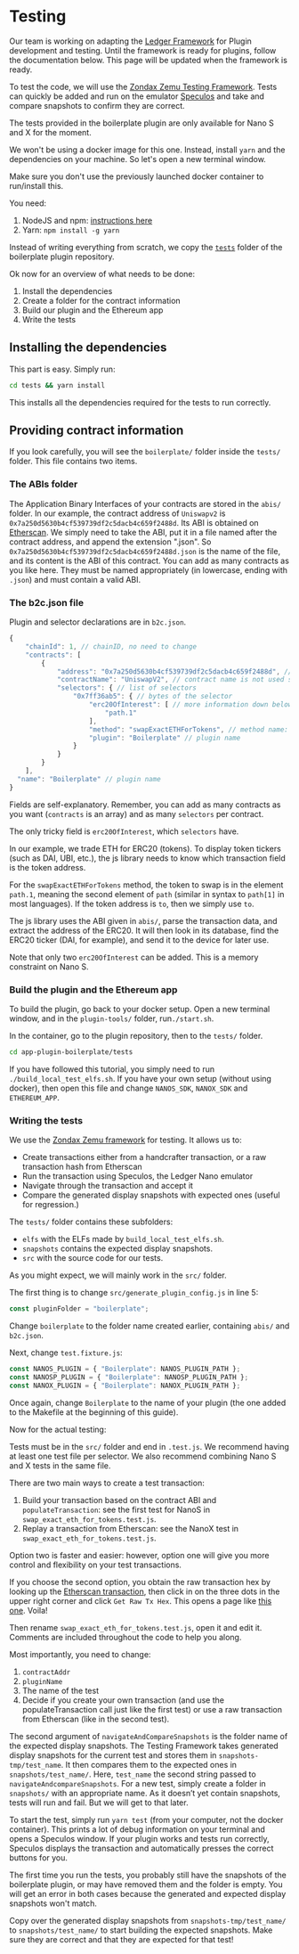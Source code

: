 
# Testing

<Callout type="warning" emoji="⚠️">
  Our team is working on adapting the <a href='../../../embedded-app/framework/'>Ledger Framework</a> for Plugin development and testing. Until the framework is ready for plugins, follow the documentation below. This page will be updated when the framework is ready.
</Callout>

To test the code, we will use the [Zondax Zemu Testing Framework](https://github.com/Zondax/zemu). Tests can quickly be added and run on the emulator [Speculos](https://github.com/LedgerHQ/speculos) and take and compare snapshots to confirm they are correct.

<Callout type="warning" emoji="⚠️">
  The tests provided in the boilerplate plugin are only available for Nano S and X for the moment.
</Callout>

We won't be using a docker image for this one. Instead, install `yarn` and the dependencies on your machine. So let's open a new terminal window.

<Callout type="warning" emoji="⚠️">
  Make sure you don't use the previously launched docker container to run/install this.
</Callout>

You need:
1. NodeJS and npm: [instructions here](https://nodejs.org/en/download/package-manager/)
2. Yarn: `npm install -g yarn`

Instead of writing everything from scratch, we copy the [`tests`](https://github.com/LedgerHQ/app-plugin-boilerplate/blob/master/tests/) folder of the boilerplate plugin repository.

Ok now for an overview of what needs to be done:

1. Install the dependencies
2. Create a folder for the contract information 
3. Build our plugin and the Ethereum app
4. Write the tests

## Installing the dependencies

This part is easy. Simply run:

```sh copy
cd tests && yarn install
```

This installs all the dependencies required for the tests to run correctly.

## Providing contract information

If you look carefully, you will see the `boilerplate/` folder inside the `tests/` folder. This file contains two items.

### The ABIs folder

The Application Binary Interfaces of your contracts are stored in the `abis/` folder. In our example, the contract address of `Uniswapv2` is `0x7a250d5630b4cf539739df2c5dacb4c659f2488d`. Its ABI is obtained on [Etherscan](https://etherscan.io/address/0x7a250d5630b4cf539739df2c5dacb4c659f2488d#code). We simply need to take the ABI, put it in a file named after the contract address, and append the extension ".json".
So `0x7a250d5630b4cf539739df2c5dacb4c659f2488d.json` is the name of the file, and its content is the ABI of this contract.
You can add as many contracts as you like here. They must be named appropriately (in lowercase, ending with `.json`) and must contain a valid ABI.

### The b2c.json file

Plugin and selector declarations are in `b2c.json`.

```js copy
{
    "chainId": 1, // chainID, no need to change
    "contracts": [
        {
            "address": "0x7a250d5630b4cf539739df2c5dacb4c659f2488d", // address of the contract address to interact with
            "contractName": "UniswapV2", // contract name is not used so feel free name as you wish.
            "selectors": { // list of selectors 
                "0x7ff36ab5": { // bytes of the selector
                    "erc20OfInterest": [ // more information down below
                        "path.1"
                    ],
                    "method": "swapExactETHForTokens", // method name: feel free to user whichever name you want to use
                    "plugin": "Boilerplate" // plugin name
                }
            }
        }
    ],
  "name": "Boilerplate" // plugin name
}
```

Fields are self-explanatory. Remember, you can add as many contracts as you want (`contracts` is an array) and as many `selectors` per contract.

The only tricky field is `erc20OfInterest`, which `selectors` have.

In our example, we trade ETH for ERC20 (tokens). To display token tickers (such as DAI, UBI, etc.), the js library needs to know which transaction field is the token address.

For the `swapExactETHForTokens` method, the token to swap is in the element `path.1`, meaning the second element of `path` (similar in syntax to `path[1]` in most languages). If the token address is `to`, then we simply use `to`.

The js library uses the ABI given in `abis/`, parse the transaction data, and extract the address of the ERC20. It will then look in its database, find the ERC20 ticker (DAI, for example), and send it to the device for later use.

Note that only two `erc20OfInterest` can be added. This is a memory constraint on Nano S.

### Build the plugin and the Ethereum app

To build the plugin, go back to your docker setup. 
Open a new terminal window, and in the `plugin-tools/` folder, run`./start.sh`.

In the container, go to the plugin repository, then to the `tests/` folder.

```sh copy
cd app-plugin-boilerplate/tests
```

If you have followed this tutorial, you simply need to run `./build_local_test_elfs.sh`. If you have your own setup (without using docker), then open this file and change `NANOS_SDK`, `NANOX_SDK` and `ETHEREUM_APP`.

### Writing the tests

We use the [Zondax Zemu framework](https://github.com/zondax/zemu) for testing. It allows us to:
- Create transactions either from a handcrafter transaction, or a raw transaction hash from Etherscan
- Run the transaction using Speculos, the Ledger Nano emulator
- Navigate through the transaction and accept it
- Compare the generated display snapshots with expected ones (useful for regression.)

The `tests/` folder contains these subfolders:
- `elfs` with the ELFs made by `build_local_test_elfs.sh`.
- `snapshots` contains the expected display snapshots.
- `src` with the source code for our tests.

As you might expect, we will mainly work in the `src/` folder.

The first thing is to change `src/generate_plugin_config.js` in line 5:

```js copy
const pluginFolder = "boilerplate";
```

Change `boilerplate` to the folder name created earlier, containing `abis/` and `b2c.json`.

Next, change `test.fixture.js`: 
```js copy
const NANOS_PLUGIN = { "Boilerplate": NANOS_PLUGIN_PATH };
const NANOSP_PLUGIN = { "Boilerplate": NANOSP_PLUGIN_PATH };
const NANOX_PLUGIN = { "Boilerplate": NANOX_PLUGIN_PATH };
```

Once again, change `Boilerplate` to the name of your plugin (the one added to the Makefile at the beginning of this guide).

Now for the actual testing:

Tests must be in the `src/` folder and end in `.test.js`. We recommend having at least one test file per selector.
We also recommend combining Nano S and X tests in the same file.

There are two main ways to create a test transaction:
1. Build your transaction based on the contract ABI and `populateTransaction`: see the first test for NanoS in `swap_exact_eth_for_tokens.test.js`.
2. Replay a transaction from Etherscan: see the NanoX test in `swap_exact_eth_for_tokens.test.js`.

Option two is faster and easier: however, option one will give you more control and flexibility on your test transactions.

If you choose the second option, you obtain the raw transaction hex by looking up the [Etherscan transaction](https://etherscan.io/tx/0x0160b3aec12fd08e6be0040616c7c38248efb4413168a3372fc4d2db0e5961bb), then click in on the three dots in the upper right corner and click `Get Raw Tx Hex`. This opens a page like [this one](https://etherscan.io/getRawTx?tx=0x0160b3aec12fd08e6be0040616c7c38248efb4413168a3372fc4d2db0e5961bb). Voila!

Then rename `swap_exact_eth_for_tokens.test.js`, open it and edit it.
Comments are included throughout the code to help you along.

Most importantly, you need to change:
1. `contractAddr` 
2. `pluginName` 
3. The name of the test
4. Decide if you create your own transaction (and use the populateTransaction call just like the first test) or use a raw transaction from Etherscan (like in the second test).

The second argument of `navigateAndCompareSnapshots` is the folder name of the expected display snapshots. The Testing Framework takes generated display snapshots for the current test and stores them in `snapshots-tmp/test_name`. It then compares them to the expected ones in `snapshots/test_name/`. Here, `test_name` the second string passed to `navigateAndcompareSnapshots`. For a new test, simply create a folder in `snapshots/` with an appropriate name. As it doesn’t yet contain snapshots, tests will run and fail. But we will get to that later.

To start the test, simply run `yarn test` (from your computer, not the docker container). This prints a lot of debug information on your terminal and opens a Speculos window. If your plugin works and tests run correctly, Speculos displays the transaction and automatically presses the correct buttons for you.

The first time you run the tests, you probably still have the snapshots of the boilerplate plugin, or may have removed them and the folder is empty. You will get an error in both cases because the generated and expected display snapshots won't match.

Copy over the generated display snapshots from `snapshots-tmp/test_name/` to `snapshots/test_name/` to start building the expected snapshots. Make sure they are correct and that they are expected for that test!
